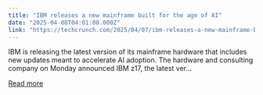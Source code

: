 ```yaml
---
title: "IBM releases a new mainframe built for the age of AI"
date: "2025-04-08T04:01:00.000Z"
link: "https://techcrunch.com/2025/04/07/ibm-releases-a-new-mainframe-built-for-the-age-of-ai/"
---
```


IBM is releasing the latest version of its mainframe hardware that includes new updates meant to accelerate AI adoption. The hardware and consulting company on Monday announced IBM z17, the latest ver...

[Read more](https://techcrunch.com/2025/04/07/ibm-releases-a-new-mainframe-built-for-the-age-of-ai/)
